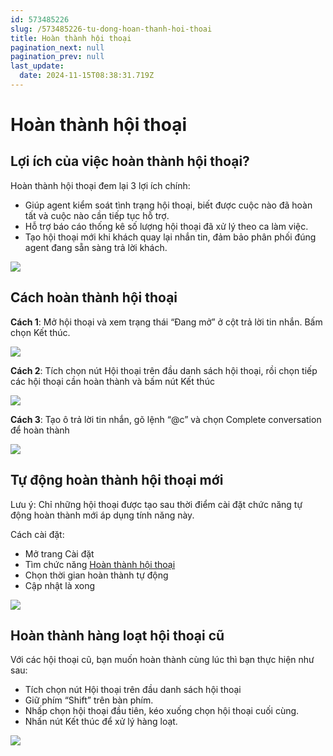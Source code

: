 ```yaml
---
id: 573485226
slug: /573485226-tu-dong-hoan-thanh-hoi-thoai
title: Hoàn thành hội thoại
pagination_next: null
pagination_prev: null
last_update:
  date: 2024-11-15T08:38:31.719Z
---
```


# Hoàn thành hội thoại

## Lợi ích của việc hoàn thành hội thoại?


Hoàn thành hội thoại đem lại 3 lợi ích chính:

- Giúp agent kiểm soát tình trạng hội thoại, biết được cuộc nào đã hoàn tất và cuộc nào cần tiếp tục hỗ trợ.
- Hỗ trợ báo cáo thống kê số lượng hội thoại đã xử lý theo ca làm việc.
- Tạo hội thoại mới khi khách quay lại nhắn tin, đảm bảo phân phối đúng agent đang sẵn sàng trả lời khách.


![](https://vcdn.subiz-cdn.com/file/fisgyrbseuwfosyvkmnq_acpxkgumifuoofoosble/unnamed.png)

## Cách hoàn thành hội thoại


**Cách 1**: Mở hội thoại và xem trạng thái “Đang mở” ở cột trả lời tin nhắn. Bấm chọn Kết thúc.


![](https://vcdn.subiz-cdn.com/file/fisgyrbsjmfrguhjknmb_acpxkgumifuoofoosble/unnamed.png)


**Cách 2**: Tích chọn nút Hội thoại trên đầu danh sách hội thoại, rồi chọn tiếp các hội thoại cần hoàn thành và bấm nút Kết thúc


![](https://vcdn.subiz-cdn.com/file/fisgyrbsnyyxbsfgvzbm_acpxkgumifuoofoosble/unnamed.png)


**Cách 3**: Tạo ô trả lời tin nhắn, gõ lệnh “@c” và chọn Complete conversation để hoàn thành




![](https://vcdn.subiz-cdn.com/file/fisgyrdjmtefsekepvog_acpxkgumifuoofoosble/unnamed.png)



## Tự động hoàn thành hội thoại mới 


Lưu ý: Chỉ những hội thoại được tạo sau thời điểm cài đặt chức năng tự động hoàn thành mới áp dụng tính năng này.

Cách cài đặt:

- Mở trang Cài đặt
- Tìm chức năng [Hoàn thành hội thoại](https://app.subiz.com.vn/settings/auto-endchat)
- Chọn thời gian hoàn thành tự động
- Cập nhật là xong


![](https://vcdn.subiz-cdn.com/file/fisgyrdlelihqkkdcgye_acpxkgumifuoofoosble/unnamed.png)

## Hoàn thành hàng loạt hội thoại cũ 


Với các hội thoại cũ, bạn muốn hoàn thành cùng lúc thì bạn thực hiện như sau:

- Tích chọn nút Hội thoại trên đầu danh sách hội thoại
- Giữ phím “Shift” trên bàn phím.
- Nhấp chọn hội thoại đầu tiên, kéo xuống chọn hội thoại cuối cùng.
- Nhấn nút Kết thúc để xử lý hàng loạt.




![](https://vcdn.subiz-cdn.com/file/fisgyrbtfbqqjscryawh_acpxkgumifuoofoosble/unnamed.png)